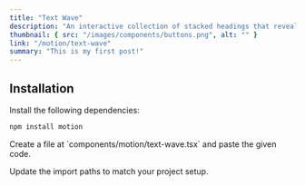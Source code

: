 ```yaml
---
title: "Text Wave"
description: "An interactive collection of stacked headings that reveal individual content sections with a click."
thumbnail: { src: "/images/components/buttons.png", alt: "" }
link: "/motion/text-wave"
summary: "This is my first post!"
---
```


<ComponentPreview name="text-wave-demo" />

## Installation

<Steps>
<Step>
Install the following dependencies:
</Step>

```bash 
npm install motion
```

<Step>
    Create a file at `components/motion/text-wave.tsx` and paste the given code.
</Step>

<CollapsibleSource name="text-wave" />

<Step>Update the import paths to match your project setup.</Step>

</Steps>
